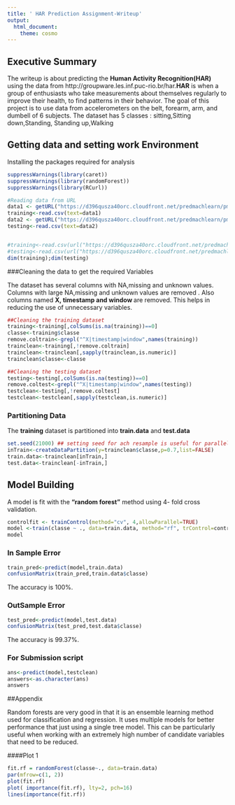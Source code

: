 ```yaml
---
title: ' HAR Prediction Assignment-Writeup'
output:
  html_document:
    theme: cosmo
---
```

## Executive Summary  
The writeup is about predicting the **Human Activity Recognition(HAR)** using the data from http://groupware.les.inf.puc-rio.br/har.**HAR** is when a group of enthusiasts who take measurements about themselves regularly to improve their health, to find patterns in their behavior. The goal of this project is to use data from accelerometers on the belt, forearm, arm, and dumbell of 6 subjects.
The dataset has 5 classes : sitting,Sitting down,Standing, Standing up,Walking  

## Getting data and setting work Environment  

Installing the packages required for analysis  
```r
suppressWarnings(library(caret))
suppressWarnings(library(randomForest))
suppressWarnings(library(RCurl))
```   


```r
#Reading data from URL
data1 <- getURL("https://d396qusza40orc.cloudfront.net/predmachlearn/pml-training.csv",ssl.verifypeer=0L, followlocation=1L)
training<-read.csv(text=data1)
data2 <- getURL("https://d396qusza40orc.cloudfront.net/predmachlearn/pml-testing.csv",ssl.verifypeer=0L, followlocation=1L)
testing<-read.csv(text=data2)


#training<-read.csv(url("https://d396qusza40orc.cloudfront.net/predmachlearn/pml-training.csv"))
#testing<-read.csv(url("https://d396qusza40orc.cloudfront.net/predmachlearn/pml-testing.csv"))
dim(training);dim(testing)
```  

 
###Cleaning the data to get the required Variables    

The  dataset has several columns with NA,missing and unknown values. Columns with large NA,missing and unknown values are removed . Also columns named **X, timestamp and window ** are removed. This helps in reducing the use of unnecessary variables.

```r
##Cleaning the training dataset
training<-training[,colSums(is.na(training))==0]
classe<-training$classe
remove.coltrain<-grepl("^X|timestamp|window",names(training))
trainclean<-training[,!remove.coltrain]
trainclean<-trainclean[,sapply(trainclean,is.numeric)]
trainclean$classe<-classe  

##Cleaning the testing dataset
testing<-testing[,colSums(is.na(testing))==0]
remove.coltest<-grepl("^X|timestamp|window",names(testing))
testclean<-testing[,!remove.coltest]
testclean<-testclean[,sapply(testclean,is.numeric)]
```  

### Partitioning Data
 The **training** dataset is partitioned into **train.data** and **test.data**   
 
```r
set.seed(21000) ## setting seed for ach resample is useful for parallel fits
inTrain<-createDataPartition(y=trainclean$classe,p=0.7,list=FALSE)
train.data<-trainclean[inTrain,]
test.data<-trainclean[-inTrain,]
```    

## Model Building  

A model is fit with the **"random forest"** method using 4- fold cross validation.  

```r
controlfit <- trainControl(method="cv", 4,allowParallel=TRUE)
model <-train(classe ~ ., data=train.data, method="rf", trControl=controlfit, ntree=250)
model
```  

### In Sample Error  

```r
train_pred<-predict(model,train.data)
confusionMatrix(train_pred,train.data$classe)
```  
The accuracy is 100%.
  
### OutSample Error
```r
test_pred<-predict(model,test.data)
confusionMatrix(test_pred,test.data$classe)
```  
The accuracy is 99.37%.   

### For Submission script
```r
ans<-predict(model,testclean)
answers<-as.character(ans)
answers 
```

##Appendix  

Random forests are very good in that it is an ensemble learning method used for classification and regression.  It uses multiple models for better performance that just using a single tree model. This can be particularly useful when  working with an extremely high number of candidate variables that need to be reduced.

####Plot 1

```r

fit.rf = randomForest(classe~., data=train.data)
par(mfrow=c(1, 2))
plot(fit.rf)
plot( importance(fit.rf), lty=2, pch=16)
lines(importance(fit.rf))
```









